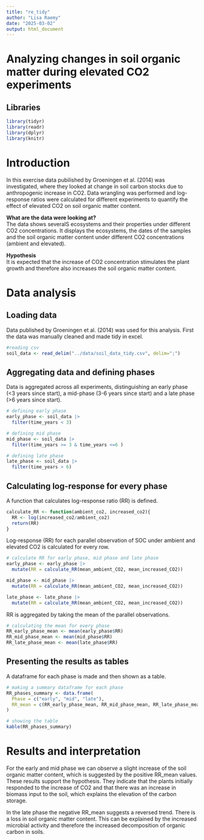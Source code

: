 ```yaml
---
title: "re_tidy"
author: "Lisa Raemy"
date: "2025-03-02"
output: html_document
---
```


# Analyzing changes in soil organic matter during elevated CO2 experiments
## Libraries

```r
library(tidyr)
library(readr)
library(dplyr)
library(knitr)
```

# Introduction

In this exercise data pubilished by Groeningen et al. (2014) was investigated, where they looked at change in soil carbon stocks due to anthropogenic increase in CO2. Data wrangling was performed and log-response ratios were calculated for different experiments to quantify the effect of elevated CO2 on soil organic matter content. 

**What are the data were looking at?**<br>
The data shows severalS ecosystems and their properties under different CO2 concentrations. It displays the ecosystems, the dates of the samples and the soil organic matter content under different CO2 concentrations (ambient and elevated). 

**Hypothesis**<br>
It is expected that the increase of CO2 concentration stimulates the plant growth and therefore also increases the soil organic matter content.

# Data analysis

## Loading data

Data published by Groeningen et al. (2014) was used for this analysis. First the data was manually cleaned and made tidy in excel. 

```r
#reading csv
soil_data <- read_delim("../data/soil_data_tidy.csv", delim=";")
```

## Aggregating data and defining phases

Data is aggregated across all experiments, distinguishing an early phase (<3 years since start), a mid-phase (3-6 years since start) and a late phase (>6 years since start). 

```r
# defining early phase 
early_phase <- soil_data |> 
  filter(time_years < 3)

# defining mid phase
mid_phase <- soil_data |>
  filter(time_years >= 3 & time_years <=6 )

# defining late phase
late_phase <- soil_data |> 
  filter(time_years > 6)
```

## Calculating log-response for every phase

A function that calculates log-response ratio (RR) is defined. 

```r
calculate_RR <- function(ambient_co2, increased_co2){
  RR <- log(increased_co2/ambient_co2)
  return(RR)
}
```

Log-response (RR) for each parallel observation of SOC under ambient and elevated CO2 is calculated for every row. 

```r
# calculate RR for early phase, mid phase and late phase
early_phase <- early_phase |> 
  mutate(RR = calculate_RR(mean_ambient_CO2, mean_increased_CO2)) 

mid_phase <- mid_phase |> 
  mutate(RR = calculate_RR(mean_ambient_CO2, mean_increased_CO2)) 

late_phase <- late_phase |> 
  mutate(RR = calculate_RR(mean_ambient_CO2, mean_increased_CO2))
```
RR is aggregated by taking the mean of the parallel observations. 
```r
# calculating the mean for every phase
RR_early_phase_mean <- mean(early_phase$RR)
RR_mid_phase_mean <- mean(mid_phase$RR)
RR_late_phase_mean <- mean(late_phase$RR)
```

## Presenting the results as tables

A dataframe for each phase is made and then shown as a table. 

```r
# making a summary dataframe for each phase
RR_phases_summary <- data.frame(
  Phase = c("early", "mid", "late"),
  RR_mean = c(RR_early_phase_mean, RR_mid_phase_mean, RR_late_phase_mean)
)

# showing the table
kable(RR_phases_summary)
```

# Results and interpretation

For the early and mid phase we can observe a slight increase of the soil organic matter content, which is suggested by the positive RR_mean values. These results support the hypothesis. They indicate that the plants initially responded to the increase of CO2 and that there was an increase in biomass input to the soil, which explains the elevation of the carbon storage. 

In the late phase the negative RR_mean suggests a reversed trend. There is a loss in soil organic matter content. This can be explained by the increased microbial activity and therefore the increased decomposition of organic carbon in soils. 



